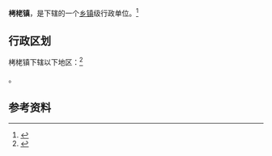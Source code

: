 {{中国乡级行政区
|景观照片文件名 = 
|景观照片描述 = 
|汉语拼音 = 
|其他语言 = 
|其他语言名称 = 
|旧称 = 
|地名出处 = 
|位置图文件名 = 
|位置图描述 = 
|自定义图片= 
|建置时间 = 
|政府驻地 = 
|毗邻 = 
|总面积 = 
|总人口 = 
|总人口年份 = 
|户籍人口 = 
|户籍人口年份 = 
|常住人口 = 
|常住人口年份 = 
|人口密度 = 
|GDP = 
|GDP年份 = 
|邮政编码 = 
|电话区号 = 359
|官方网站 = 
|网站名称 = 
|14/08/81/103/000}}

'''栲栳镇'''，是{{PRC admin/fullname|14/08/81/103/000|3}}下辖的一个[[乡镇|乡镇]]级行政单位。<ref>{{PRC admin/ref sgc|{{PRC admin/parent|14/08/81/103/000}}}}</ref>

== 行政区划 ==

栲栳镇下辖以下地区：<ref>{{PRC admin/ref sgc|14/08/81/103/000}}</ref>

{{PRC admin/children|14/08/81/103/000}}。

== 参考资料 ==

{{reflist}}

{{行政区划小作品}}
{{PRC admin/navcat|14/08/81/103/000}}